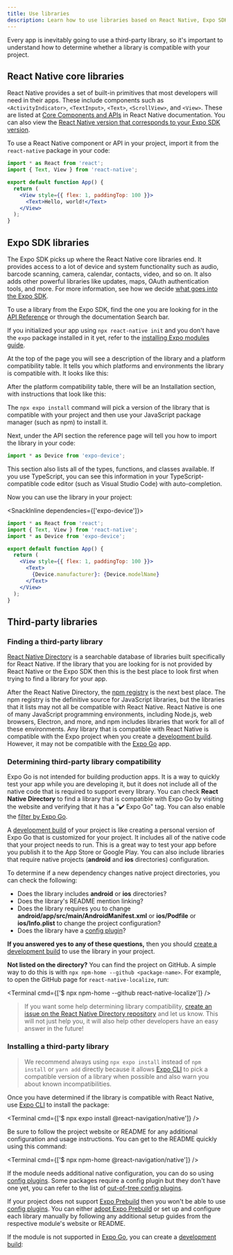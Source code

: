 ```yaml
---
title: Use libraries
description: Learn how to use libraries based on React Native, Expo SDK and third-party in your project.
---
```



Every app is inevitably going to use a third-party library, so it's important to understand how to determine whether a library is compatible with your project.

## React Native core libraries

React Native provides a set of built-in primitives that most developers will need in their apps. These include components such as `<ActivityIndicator>`, `<TextInput>`, `<Text>`, `<ScrollView>`, and `<View>`. These are listed at [Core Components and APIs](https://reactnative.dev/docs/components-and-apis) in React Native documentation. You can also view the [React Native version that corresponds to your Expo SDK version](/versions/latest).

To use a React Native component or API in your project, import it from the `react-native` package in your code:

<SnackInline>

```jsx
import * as React from 'react';
import { Text, View } from 'react-native';

export default function App() {
  return (
    <View style={{ flex: 1, paddingTop: 100 }}>
      <Text>Hello, world!</Text>
    </View>
  );
}
```

</SnackInline>

## Expo SDK libraries

The Expo SDK picks up where the React Native core libraries end. It provides access to a lot of device and system functionality such as audio, barcode scanning, camera, calendar, contacts, video, and so on. It also adds other powerful libraries like updates, maps, OAuth authentication tools, and more. For more information, see how we decide [what goes into the Expo SDK](https://expo.fyi/whats-in-the-sdk).

To use a library from the Expo SDK, find the one you are looking for in the [API Reference](/versions/latest/) or through the documentation Search bar.

<ConfigReactNative>

If you initialized your app using `npx react-native init` and you don't have the `expo` package installed in it yet, refer to the [installing Expo modules guide](/bare/installing-expo-modules).

</ConfigReactNative>

At the top of the page you will see a description of the library and a platform compatibility table. It tells you which platforms and environments the library is compatible with. It looks like this:

<PlatformsSection android emulator ios simulator web />

After the platform compatibility table, there will be an Installation section, with instructions that look like this:

<InstallSection packageName="expo-device" hideBareInstructions />

The `npx expo install` command will pick a version of the library that is compatible with your project and then use your JavaScript package manager (such as npm) to install it.

Next, under the API section the reference page will tell you how to import the library in your code:

```js
import * as Device from 'expo-device';
```

This section also lists all of the types, functions, and classes available. If you use TypeScript, you can see this information in your TypeScript-compatible code editor (such as Visual Studio Code) with auto-completion.

Now you can use the library in your project:

<SnackInline dependencies={['expo-device']}>

```jsx
import * as React from 'react';
import { Text, View } from 'react-native';
import * as Device from 'expo-device';

export default function App() {
  return (
    <View style={{ flex: 1, paddingTop: 100 }}>
      <Text>
        {Device.manufacturer}: {Device.modelName}
      </Text>
    </View>
  );
}
```

</SnackInline>

## Third-party libraries

### Finding a third-party library

[React Native Directory](https://reactnative.directory) is a searchable database of libraries built specifically for React Native. If the library that you are looking for is not provided by React Native or the Expo SDK then this is the best place to look first when trying to find a library for your app.

After the React Native Directory, the [npm registry](https://www.npmjs.com/) is the next best place. The npm registry is the definitive source for JavaScript libraries, but the libraries that it lists may not all be compatible with React Native. React Native is one of many JavaScript programming environments, including Node.js, web browsers, Electron, and more, and npm includes libraries that work for all of these environments. Any library that is compatible with React Native is compatible with the Expo project when you create a [development build](/workflow/overview/#development-builds). However, it may not be compatible with the [Expo Go][expo-go] app.

### Determining third-party library compatibility

Expo Go is not intended for building production apps. It is a way to quickly test your app while you are developing it, but it does not include all of the native code that is required to support every library. You can check **React Native Directory** to find a library that is compatible with Expo Go by visiting the website and verifying that it has a "✔️ Expo Go" tag. You can also enable the [filter by Expo Go](https://reactnative.directory/?expo=true).

A [development build](/workflow/overview/#development-builds) of your project is like creating a personal version of Expo Go that is customized for your project. It includes all of the native code that your project needs to run. This is a great way to test your app before you publish it to the App Store or Google Play. You can also include libraries that require native projects (**android** and **ios** directories) configuration.

To determine if a new dependency changes native project directories, you can check the following:

- Does the library includes **android** or **ios** directories?
- Does the library's README mention linking?
- Does the library requires you to change **android/app/src/main/AndroidManifest.xml** or **ios/Podfile** or **ios/Info.plist** to change the project configuration?
- Does the library have a [config plugin](/config-plugins/introduction/)?

**If you answered yes to any of these questions,** then you should [create a development build](/develop/development-builds/introduction/) to use the library in your project.

**Not listed on the directory?** You can find the project on GitHub. A simple way to do this is with `npx npm-home --github <package-name>`. For example, to open the GitHub page for `react-native-localize`, run:

<Terminal cmd={['$ npx npm-home --github react-native-localize']} />

> If you want some help determining library compatibility, [create an issue on the React Native Directory repository](https://github.com/react-native-community/directory/issues/new/choose) and let us know. This will not just help you, it will also help other developers have an easy answer in the future!

### Installing a third-party library

> We recommend always using `npx expo install` instead of `npm install` or `yarn add` directly because it allows [Expo CLI][expo-cli] to pick a compatible version of a library when possible and also warn you about known incompatibilities.

Once you have determined if the library is compatible with React Native, use [Expo CLI][expo-cli] to install the package:

<Terminal cmd={['$ npx expo install @react-navigation/native']} />

Be sure to follow the project website or README for any additional configuration and usage instructions. You can get to the README quickly using this command:

<Terminal cmd={['$ npx npm-home @react-navigation/native']} />

If the module needs additional native configuration, you can do so using [config plugins](/config-plugins/introduction/). Some packages require a config plugin but they don't have one yet, you can refer to the list of [out-of-tree config plugins](https://github.com/expo/config-plugins/).

<ConfigReactNative>

If your project does not support [Expo Prebuild](/workflow/prebuild) then you won't be able to use [config plugins](/config-plugins/introduction/). You can either [adopt Expo Prebuild](/guides/adopting-prebuild) or set up and configure each library manually by following any additional setup guides from the respective module's website or README.

</ConfigReactNative>

If the module is not supported in [Expo Go][expo-go], you can create a [development build](/develop/development-builds/introduction/):

<BoxLink
  title="Add custom native code"
  description="Learn how to add custom native code to your Expo project."
  href="/workflow/customizing/"
/>

[expo-cli]: /more/expo-cli/
[expo-go]: https://expo.dev/expo-go
